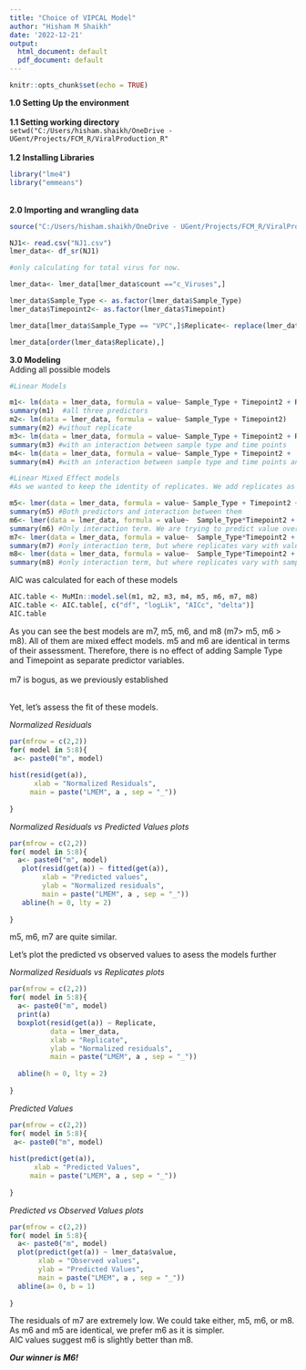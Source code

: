 ```yaml
---
title: "Choice of VIPCAL Model"
author: "Hisham M Shaikh"
date: '2022-12-21'
output:
  html_document: default
  pdf_document: default
---
```


```r
knitr::opts_chunk$set(echo = TRUE)
```

**1.0 Setting Up the environment**\
\
**1.1 Setting working directory**\
`setwd("C:/Users/hisham.shaikh/OneDrive - UGent/Projects/FCM_R/ViralProduction_R"`\
\
**1.2 Installing Libraries**\
``` r
library("lme4")
library("emmeans")
```
\
**2.0 Importing and wrangling data**\

```r
source("C:/Users/hisham.shaikh/OneDrive - UGent/Projects/FCM_R/ViralProduction_R/vp_functions.R", echo=TRUE) #functions written to ease manipulation

```

```r
NJ1<- read.csv("NJ1.csv")
lmer_data<- df_sr(NJ1)

#only calculating for total virus for now.

lmer_data<- lmer_data[lmer_data$count =="c_Viruses",]

lmer_data$Sample_Type <- as.factor(lmer_data$Sample_Type)
lmer_data$Timepoint2<- as.factor(lmer_data$Timepoint)

lmer_data[lmer_data$Sample_Type == "VPC",]$Replicate<- replace(lmer_data[lmer_data$Sample_Type == "VPC",]$Replicate, lmer_data[lmer_data$Sample_Type == "VPC",]$Replicate == c("1","2", "3"), c("4", "5", "6"))

lmer_data[order(lmer_data$Replicate),]
```


**3.0 Modeling**\
Adding all possible models \

```r

#Linear Models

m1<- lm(data = lmer_data, formula = value~ Sample_Type + Timepoint2 + Replicate)
summary(m1)  #all three predictors
m2<- lm(data = lmer_data, formula = value~ Sample_Type + Timepoint2)
summary(m2) #without replicate
m3<- lm(data = lmer_data, formula = value~ Sample_Type + Timepoint2 + Replicate + Sample_Type*Timepoint2)
summary(m3) #with an interaction between sample type and time points
m4<- lm(data = lmer_data, formula = value~ Sample_Type + Timepoint2 +  Sample_Type*Timepoint2)
summary(m4) #with an interaction between sample type and time points and without replicates

#Linear Mixed Effect models
#As we wanted to keep the identity of replicates. We add replicates as the random effect factor

m5<- lmer(data = lmer_data, formula = value~ Sample_Type + Timepoint2 + Sample_Type*Timepoint2 + (1 | Replicate))
summary(m5) #Both predictors and interaction between them 
m6<- lmer(data = lmer_data, formula = value~  Sample_Type*Timepoint2 + (1 | Replicate))
summary(m6) #Only interaction term. We are trying to predict value over a combination of sample type and time points when we keep all points of a replicate together.
m7<- lmer(data = lmer_data, formula = value~  Sample_Type*Timepoint2 + (1 + value| Replicate))
summary(m7) #only interaction term, but where replicates vary with value. This model doesn't make sense as what we're basically saying is: we are trying to predict value over a combination of sample type and time points when replicates vary with value itself. This collapses our model.
m8<- lmer(data = lmer_data, formula = value~  Sample_Type*Timepoint2 + (1 + Sample_Type| Replicate))
summary(m8) #only interaction term, but where replicates vary with sample type. We are trying to predict value over a combination of sample type and time points when replicates vary with sample_type.
```

AIC was calculated for each of these models\

```r
AIC.table <- MuMIn::model.sel(m1, m2, m3, m4, m5, m6, m7, m8)
AIC.table <- AIC.table[, c("df", "logLik", "AICc", "delta")]
AIC.table
```

As you can see the best models are m7, m5, m6, and m8 (m7> m5, m6 > m8). All of them are mixed effect models. m5 and m6 are identical in terms of their assessment. Therefore, there is no effect of adding Sample Type and Timepoint as separate predictor variables.\
\
m7 is bogus, as we previously established\
\

Yet, let's assess the fit of these models.\

*Normalized Residuals *
```r

par(mfrow = c(2,2))
for( model in 5:8){
 a<- paste0("m", model)
 
hist(resid(get(a)),
      xlab = "Normalized Residuals",
     main = paste("LMEM", a , sep = "_")) 
  
}
```


*Normalized Residuals vs Predicted Values plots*
```r

par(mfrow = c(2,2))
for( model in 5:8){
  a<- paste0("m", model)
   plot(resid(get(a)) ~ fitted(get(a)), 
        xlab = "Predicted values", 
        ylab = "Normalized residuals", 
        main = paste("LMEM", a , sep = "_"))
   abline(h = 0, lty = 2)
  
}

```
m5, m6, m7 are quite similar.\

Let's plot the predicted vs observed values to asess the models further \

*Normalized Residuals vs Replicates plots*
```r

par(mfrow = c(2,2))
for( model in 5:8){
  a<- paste0("m", model)
  print(a)
  boxplot(resid(get(a)) ~ Replicate, 
          data = lmer_data, 
          xlab = "Replicate",
          ylab = "Normalized residuals",
          main = paste("LMEM", a , sep = "_"))
 
  abline(h = 0, lty = 2)
  
}
```

*Predicted Values *
```r

par(mfrow = c(2,2))
for( model in 5:8){
 a<- paste0("m", model)
 
hist(predict(get(a)),
      xlab = "Predicted Values",
     main = paste("LMEM", a , sep = "_")) 
  
}
```

*Predicted vs Observed Values plots*
```r

par(mfrow = c(2,2))
for( model in 5:8){
  a<- paste0("m", model)
  plot(predict(get(a)) ~ lmer_data$value, 
       xlab = "Observed values", 
       ylab = "Predicted Values", 
       main = paste("LMEM", a , sep = "_"))
  abline(a= 0, b = 1)
  
}

```

The residuals of m7 are extremely low. We could take either, m5, m6, or m8. As m6 and m5 are identical, we prefer m6 as it is simpler. \
AIC values suggest m6 is slightly better than m8.\

***Our winner is M6!***


